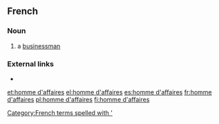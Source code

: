 ==French==

===Noun===
{{head|fr|noun|head=[[homme]] [[d']][[affaires]]}}

# a [[businessman]]
===External links===
* {{R:TLFi}}

[[Category:French terms spelled with ']]

[[et:homme d'affaires]]
[[el:homme d'affaires]]
[[es:homme d'affaires]]
[[fr:homme d'affaires]]
[[pl:homme d'affaires]]
[[fi:homme d'affaires]]
